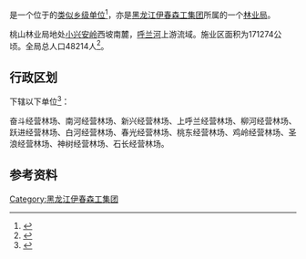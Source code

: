 {{中国乡级行政区|23/07/81/402/000
|行政区全称           = {{PAGENAMEBASE}}
|上级行政区           = [[黑龙江伊春森工集团|黑龙江伊春森工集团]]
|政府驻地             = [[铁力市|铁力市]][[桃山镇|桃山镇]]
}}

'''{{PAGENAMEBASE}}'''是一个位于{{PRC admin/fullname|23/07/81/402/000|3}}的[[类似乡级单位|类似乡级单位]]<ref>{{PRC admin/ref sgc|{{PRC admin/parent|23/07/81/402/000}}}}</ref>，亦是[[黑龙江伊春森工集团|黑龙江伊春森工集团]]所属的一个[[林业局|林业局]]。

桃山林业局地处[[小兴安岭|小兴安岭]]西坡南麓，[[呼兰河|呼兰河]]上游流域。施业区面积为171274公顷。全局总人口48214人<ref>{{cite book |editor=伊春市地方志办公室 |title=伊春年鉴2006 |date=2006.11 |publisher=方志出版社 |isbn=7-80192-949-7}}</ref>。

== 行政区划 ==
{{PAGENAMEBASE}}下辖以下单位<ref>{{PRC admin/ref sgc|23/07/81/402/000}}</ref>：

奋斗经营林场、南河经营林场、新兴经营林场、上呼兰经营林场、柳河经营林场、跃进经营林场、白河经营林场、春光经营林场、桃东经营林场、鸡岭经营林场、圣浪经营林场、神树经营林场、石长经营林场。

== 参考资料 ==
{{reflist}}

{{黑龙江行政区划小作品}}
{{PRC admin/navcat|23/07/81/402/000}}
{{中华人民共和国林业区划|伊}}

[[Category:黑龙江伊春森工集团|Category:黑龙江伊春森工集团]]
